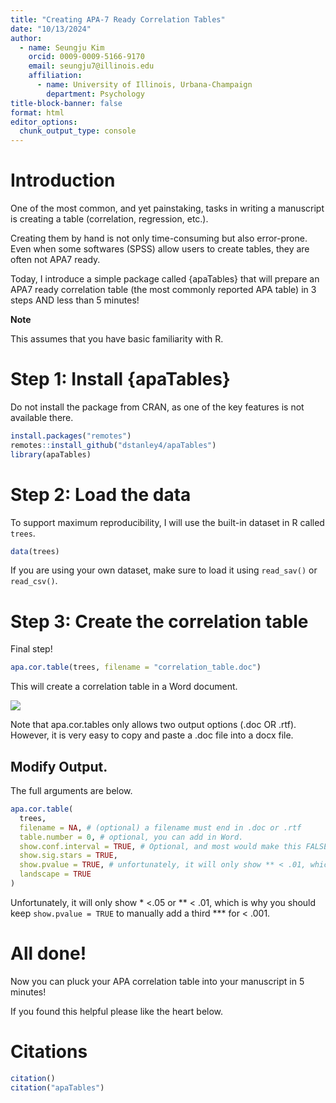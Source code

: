 ```yaml
---
title: "Creating APA-7 Ready Correlation Tables"
date: "10/13/2024"
author:
  - name: Seungju Kim
    orcid: 0009-0009-5166-9170
    email: seungju7@illinois.edu
    affiliation: 
      - name: University of Illinois, Urbana-Champaign
        department: Psychology
title-block-banner: false
format: html
editor_options: 
  chunk_output_type: console
---
```


# Introduction

One of the most common, and yet painstaking, tasks in writing a manuscript is creating a table (correlation, regression, etc.).

Creating them by hand is not only time-consuming but also error-prone. Even when some softwares (SPSS) allow users to create tables, they are often not APA7 ready.

Today, I introduce a simple package called {apaTables} that will prepare an APA7 ready correlation table (the most commonly reported APA table) in 3 steps AND less than 5 minutes!

**Note**

This assumes that you have basic familiarity with R.

# Step 1: Install {apaTables}

Do not install the package from CRAN, as one of the key features is not available there.

```r
install.packages("remotes")
remotes::install_github("dstanley4/apaTables")
library(apaTables)
```

# Step 2: Load the data

To support maximum reproducibility, I will use the built-in dataset in R called `trees`.

```r
data(trees)
```

::: callout-tip
If you are using your own dataset, make sure to load it using `read_sav()` or `read_csv()`.
:::

# Step 3: Create the correlation table

Final step!

```r
apa.cor.table(trees, filename = "correlation_table.doc")
```

This will create a correlation table in a Word document.

![](word_doc_cor.png)

::: callout-warning
Note that apa.cor.tables only allows two output options (.doc OR .rtf). However, it is very easy to copy and paste a .doc file into a docx file.
:::

## Modify Output.

The full arguments are below.

```r
apa.cor.table(
  trees,
  filename = NA, # (optional) a filename must end in .doc or .rtf
  table.number = 0, # optional, you can add in Word.
  show.conf.interval = TRUE, # Optional, and most would make this FALSE.
  show.sig.stars = TRUE,
  show.pvalue = TRUE, # unfortunately, it will only show ** < .01, which is why you should keep this TRUE to add a third *** for < .001.
  landscape = TRUE
)
```

::: callout-important
Unfortunately, it will only show \* \<.05 or \*\* \< .01, which is why you should keep `show.pvalue = TRUE` to manually add a third \*\*\* for \< .001.
:::

# All done!

Now you can pluck your APA correlation table into your manuscript in 5 minutes!

If you found this helpful please like the heart below.

# Citations

```r
citation()
citation("apaTables")
```
